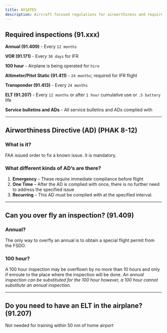 ```yaml
---
title: AV1ATES
description: Aircraft focused regulations for airworthiness and required inspections to satisfy airworthiness.
---
```


## Required inspections (91.xxx)

**Annual (91.409)** - Every `12 months`

**VOR (91.171)** - Every `30 days` for IFR

**100 hour** - Airplane is being operated for `hire`

**Altimeter/Pitot Static (91.411)** - `24 months`; required for IFR flight

**Transponder (91.413)** - Every `24 months`

**ELT (91.207)** - Every `12 months` or after `1 hour` cumulative use or `.5 battery` life

**Service bulletins and ADs** - All service bulletins and ADs complied with

---

## Airworthiness Directive (AD) (PHAK 8-12)

### What is it?

FAA issued order to fix a known issue. It is mandatory.

### What different kinds of AD’s are there?

1. **Emergency** – These require immediate compliance before flight
2. **One Time** – After the AD is complied with once, there is no further need to address the specified issue
3. **Recurring** – This AD must be complied with at the specified interval.

---

## Can you over fly an inspection? (91.409)

### Annual?

The only way to overfly an annual is to obtain a special flight permit from the FSDO.

### 100 hour?

A 100 hour inspection may be overflown by no more than 10 hours and only if enroute to the
place where the inspection will be done.
_An annual inspection can be substituted for the 100 hour
however, a 100 hour cannot substitute an annual inspection._

---

## Do you need to have an ELT in the airplane? (91.207)

Not needed for training within 50 nm of home airport
